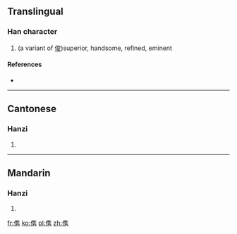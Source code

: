 ==Translingual==

===Han character===
{{Han char|rn=9|rad=人|as=10|sn=12|four=|canj=人人土尸 (OOGS)}}

# (a variant of [[俊]])superior, handsome, refined, eminent

====References====
* {{Han ref|kx=0114.051|hdz=10203.090|uh=347A|ud=13434}}

----

==Cantonese==

===Hanzi===
{{yue-hanzi|jyut=|y=jeui6, jeun3}}

# {{defn|Cantonese|sort=人10}}

----

==Mandarin==

===Hanzi===
{{cmn-hanzi|pin=[[jùn]] ([[jun4]])|wg=chün<sup>4</sup>}}

# {{defn|Mandarin|sort=人10}}

[[fr:㑺]]
[[ko:㑺]]
[[pl:㑺]]
[[zh:㑺]]